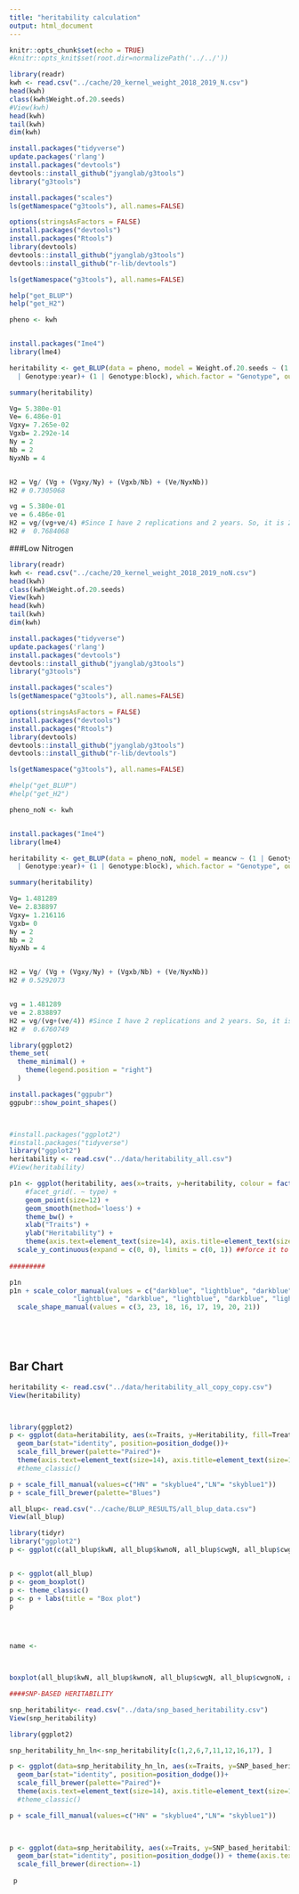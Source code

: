 ```yaml
---
title: "heritability calculation"
output: html_document
---
```



```r
knitr::opts_chunk$set(echo = TRUE)
#knitr::opts_knit$set(root.dir=normalizePath('../../')) 
```



```r
library(readr)
kwh <- read.csv("../cache/20_kernel_weight_2018_2019_N.csv")
head(kwh)
class(kwh$Weight.of.20.seeds)
#View(kwh)
head(kwh)
tail(kwh)
dim(kwh)

```



```r
install.packages("tidyverse")
update.packages('rlang')
install.packages("devtools")
devtools::install_github("jyanglab/g3tools")
library("g3tools")
```

```r
install.packages("scales")
ls(getNamespace("g3tools"), all.names=FALSE)
```


```r
options(stringsAsFactors = FALSE) 
install.packages("devtools")
install.packages("Rtools")
library(devtools)
devtools::install_github("jyanglab/g3tools")
devtools::install_github("r-lib/devtools")

```
```r
ls(getNamespace("g3tools"), all.names=FALSE)

help("get_BLUP")
help("get_H2")

```



```r
pheno <- kwh 


install.packages("Ime4")
library(lme4)
```

```r
heritability <- get_BLUP(data = pheno, model = Weight.of.20.seeds ~ (1 | Genotype) + (1 | year) + (1 | block) + (1 | sb) + (1 | spb) + (1
  | Genotype:year)+ (1 | Genotype:block), which.factor = "Genotype", outfile = "heritability.csv")

```


```r
summary(heritability)
```


```r

Vg= 5.380e-01
Ve= 6.486e-01
Vgxy= 7.265e-02
Vgxb= 2.292e-14
Ny = 2
Nb = 2
NyxNb = 4


H2 = Vg/ (Vg + (Vgxy/Ny) + (Vgxb/Nb) + (Ve/NyxNb))
H2 # 0.7305068

vg = 5.380e-01
ve = 6.486e-01
H2 = vg/(vg+ve/4) #Since I have 2 replications and 2 years. So, it is 2x2= 4
H2 #  0.7684068

```


###Low Nitrogen
```r
library(readr)
kwh <- read.csv("../cache/20_kernel_weight_2018_2019_noN.csv")
head(kwh)
class(kwh$Weight.of.20.seeds)
View(kwh)
head(kwh)
tail(kwh)
dim(kwh)

```



```r
install.packages("tidyverse")
update.packages('rlang')
install.packages("devtools")
devtools::install_github("jyanglab/g3tools")
library("g3tools")
```

```r
install.packages("scales")
ls(getNamespace("g3tools"), all.names=FALSE)
```


```r
options(stringsAsFactors = FALSE) 
install.packages("devtools")
install.packages("Rtools")
library(devtools)
devtools::install_github("jyanglab/g3tools")
devtools::install_github("r-lib/devtools")

```
```r
ls(getNamespace("g3tools"), all.names=FALSE)

#help("get_BLUP")
#help("get_H2")

```



```r
pheno_noN <- kwh 


install.packages("Ime4")
library(lme4)
```

```r
heritability <- get_BLUP(data = pheno_noN, model = meancw ~ (1 | Genotype) + (1 | year) + (1 | block) + (1 | sb) + (1 | spb) + (1
  | Genotype:year)+ (1 | Genotype:block), which.factor = "Genotype", outfile = "heritability.csv")

```


```r
summary(heritability)
```


```r
Vg= 1.481289
Ve= 2.838897
Vgxy= 1.216116
Vgxb= 0
Ny = 2
Nb = 2
NyxNb = 4


H2 = Vg/ (Vg + (Vgxy/Ny) + (Vgxb/Nb) + (Ve/NyxNb))
H2 # 0.5292073


vg = 1.481289
ve = 2.838897
H2 = vg/(vg+(ve/4)) #Since I have 2 replications and 2 years. So, it is 2x2= 4
H2 #  0.6760749

```




```r
library(ggplot2)
theme_set(
  theme_minimal() +
    theme(legend.position = "right")
  )

install.packages("ggpubr")
ggpubr::show_point_shapes()



#install.packages("ggplot2")
#install.packages("tidyverse")
library("ggplot2")
heritability <- read.csv("../data/heritability_all.csv")
#View(heritability)

p1n <- ggplot(heritability, aes(x=traits, y=heritability, colour = factor(traits), by = "traits", head = TRUE)) +
    #facet_grid(. ~ type) +
    geom_point(size=12) +
    geom_smooth(method='loess') +
    theme_bw() +
    xlab("Traits") +
    ylab("Heritability") +
    theme(axis.text=element_text(size=14), axis.title=element_text(size=17)) +
  scale_y_continuous(expand = c(0, 0), limits = c(0, 1)) ##force it to start zero
  
#########

p1n
p1n + scale_color_manual(values = c("darkblue", "lightblue", "darkblue", 
                "lightblue", "darkblue", "lightblue", "darkblue", "lightblue")) +
  scale_shape_manual(values = c(3, 23, 18, 16, 17, 19, 20, 21))

  




```

## Bar Chart
```r
heritability <- read.csv("../data/heritability_all_copy_copy.csv")
View(heritability)



library(ggplot2)
p <- ggplot(data=heritability, aes(x=Traits, y=Heritability, fill=Treatment)) +
  geom_bar(stat="identity", position=position_dodge())+
  scale_fill_brewer(palette="Paired")+
  theme(axis.text=element_text(size=14), axis.title=element_text(size=17)) 
  #theme_classic()

p + scale_fill_manual(values=c("HN" = "skyblue4","LN"= "skyblue1"))
p + scale_fill_brewer(palette="Blues")

```





```r
all_blup<- read.csv("../cache/BLUP_RESULTS/all_blup_data.csv")
View(all_blup)

library(tidyr)
library("ggplot2")
p <- ggplot(c(all_blup$kwN, all_blup$kwnoN, all_blup$cwgN, all_blup$cwgnoN, all_blup$clnN, all_blup$clnnoN, all_blup$cwdN, all_blup$cwdnoN), aes(x = feed, y= weight))


p <- ggplot(all_blup)
p <- geom_boxplot()
p <- theme_classic()
p <- p + labs(title = "Box plot")
p




name <- 



boxplot(all_blup$kwN, all_blup$kwnoN, all_blup$cwgN, all_blup$cwgnoN, all_blup$clnN, all_blup$clnnoN, all_blup$cwdN, all_blup$cwdnoN, main="Radicle Length in salty and nonsalty conditions", col="lightblue", xlab="Traits", ylab="Frequency", names = c("kwN=kernel weight", "clnN=cob length", "cwgN=cob weight", "cwdN=cob width"))
```

```r
####SNP-BASED HERITABILITY

snp_heritability<- read.csv("../data/snp_based_heritability.csv")
View(snp_heritability)

library(ggplot2)

snp_heritability_hn_ln<-snp_heritability[c(1,2,6,7,11,12,16,17), ]

p <- ggplot(data=snp_heritability_hn_ln, aes(x=Traits, y=SNP_based_heritability, fill=Treatment)) +
  geom_bar(stat="identity", position=position_dodge())+
  scale_fill_brewer(palette="Paired")+
  theme(axis.text=element_text(size=14), axis.title=element_text(size=17))
  #theme_classic()

p + scale_fill_manual(values=c("HN" = "skyblue4","LN"= "skyblue1"))

 

p <- ggplot(data=snp_heritability, aes(x=Traits, y=SNP_based_heritability, fill=Treatment)) +
  geom_bar(stat="identity", position=position_dodge()) + theme(axis.text=element_text(size=14), axis.title=element_text(size=17)) +
  scale_fill_brewer(direction=-1)
             
 p  

```


